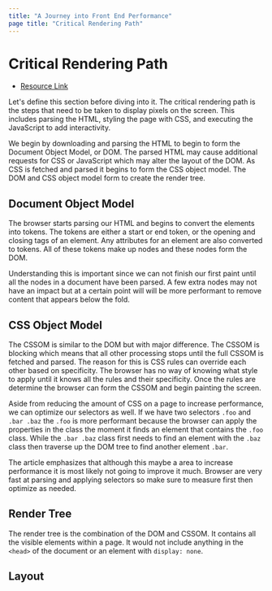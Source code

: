 ```yaml
---
title: "A Journey into Front End Performance"
page title: "Critical Rendering Path"
---
```


<Contents />

# Critical Rendering Path

- [Resource Link](https://developer.mozilla.org/en-US/docs/Web/Performance/Critical_rendering_path)

Let's define this section before diving into it. The critical rendering path is the steps that need to be taken to display pixels on the screen. This includes parsing the HTML, styling the page with CSS, and executing the JavaScript to add interactivity.

We begin by downloading and parsing the HTML to begin to form the Document Object Model, or DOM. The parsed HTML may cause additional requests for CSS or JavaScript which may alter the layout of the DOM. As CSS is fetched and parsed it begins to form the CSS object model. The DOM and CSS object model form to create the render tree.

## Document Object Model

The browser starts parsing our HTML and begins to convert the elements into tokens. The tokens are either a start or end token, or the opening and closing tags of an element. Any attributes for an element are also converted to tokens. All of these tokens make up nodes and these nodes form the DOM.

Understanding this is important since we can not finish our first paint until all the nodes in a document have been parsed. A few extra nodes may not have an impact but at a certain point will will be more performant to remove content that appears below the fold.

## CSS Object Model

The CSSOM is similar to the DOM but with major difference. The CSSOM is blocking which means that all other processing stops until the full CSSOM is fetched and parsed. The reason for this is CSS rules can override each other based on specificity. The browser has no way of knowing what style to apply until it knows all the rules and their specificity. Once the rules are determine the browser can form the CSSOM and begin painting the screen.

Aside from reducing the amount of CSS on a page to increase performance, we can optimize our selectors as well. If we have two selectors `.foo` and `.bar .baz` the `.foo` is more performant because the browser can apply the properties in the class the moment it finds an element that contains the `.foo` class. While the `.bar .baz` class first needs to find an element with the `.baz` class then traverse up the DOM tree to find another element `.bar`.

The article emphasizes that although this maybe a area to increase performance it is most likely not going to improve it much. Browser are very fast at parsing and applying selectors so make sure to measure first then optimize as needed.

## Render Tree

The render tree is the combination of the DOM and CSSOM. It contains all the visible elements within a page. It would not include anything in the `<head>` of the document or an element with `display: none`.

## Layout

<Navigation />